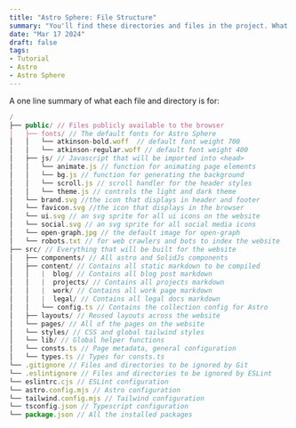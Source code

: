 ---
title: "Astro Sphere: File Structure"
summary: "You'll find these directories and files in the project. What do they do?"
date: "Mar 17 2024"
draft: false
tags:
- Tutorial
- Astro
- Astro Sphere
---
A one line summary of what each file and directory is for:
```js
/
├── public/ // Files publicly available to the browser
│   ├── fonts/ // The default fonts for Astro Sphere
│   │   └── atkinson-bold.woff  // default font weight 700
│   │   └── atkinson-regular.woff // default font weight 400
│   ├── js/ // Javascript that will be imported into <head>
│   │   └── animate.js // function for animating page elements
│   │   └── bg.js // function for generating the background
│   │   └── scroll.js // scroll handler for the header styles
│   │   └── theme.js // controls the light and dark theme
│   └── brand.svg //the icon that displays in header and footer
│   └── favicon.svg //the icon that displays in the browser
│   └── ui.svg // an svg sprite for all ui icons on the website
│   └── social.svg // an svg sprite for all social media icons
│   └── open-graph.jpg // the default image for open-graph
│   └── robots.txt // for web crawlers and bots to index the website
├── src/ // Everything that will be built for the website
│   ├── components/ // All astro and SolidJs components
│   ├── content/ // Contains all static markdown to be compiled
│   │   |  blog/ // Contains all blog post markdown
│   │   |  projects/ // Contains all projects markdown
│   │   |  work/ // Contains all work page markdown
│   │   |  legal/ // Contains all legal docs markdown
│   │   └── config.ts // Contains the collection config for Astro
│   ├── layouts/ // Reused layouts across the website
│   └── pages/ // All of the pages on the website
│   └── styles/ // CSS and global tailwind styles
│   └── lib/ // Global helper functions
│   └── consts.ts // Page metadata, general configuration
│   └── types.ts // Types for consts.ts
└── .gitignore // Files and directories to be ignored by Git
└── .eslintignore // Files and directories to be ignored by ESLint
└── eslintrc.cjs // ESLint configuration
└── astro.config.mjs // Astro configuration
└── tailwind.config.mjs // Tailwind configuration
└── tsconfig.json // Typescript configuration
└── package.json // All the installed packages
```